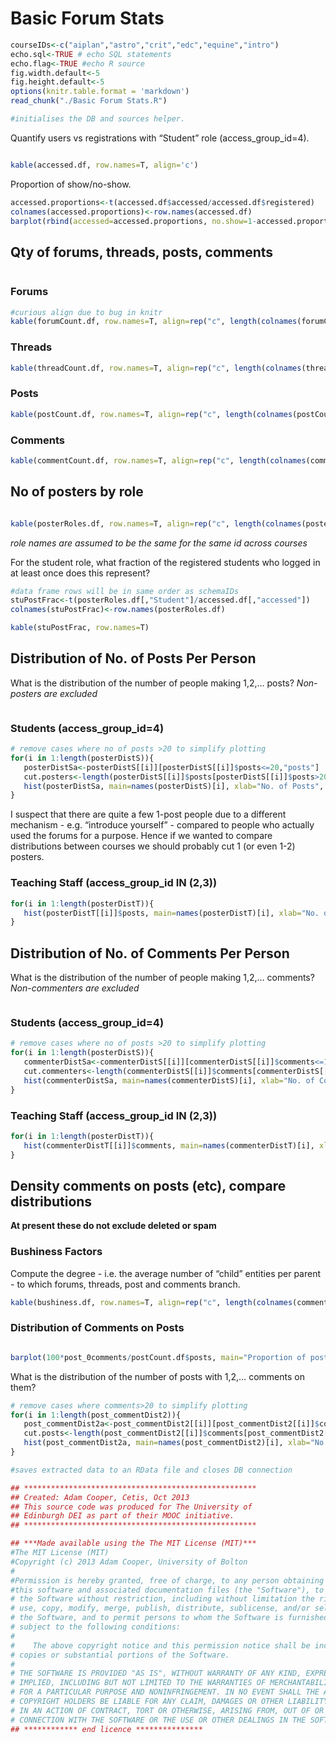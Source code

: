 Basic Forum Stats
========================================================

```r
courseIDs<-c("aiplan","astro","crit","edc","equine","intro")
echo.sql<-TRUE # echo SQL statements
echo.flag<-TRUE #echo R source
fig.width.default<-5
fig.height.default<-5
options(knitr.table.format = 'markdown')
read_chunk("./Basic Forum Stats.R")
```

```r
#initialises the DB and sources helper.
```

Quantify users vs registrations with "Student" role (access_group_id=4).
```r
```
```r
kable(accessed.df, row.names=T, align='c')
```

Proportion of show/no-show.
```r
accessed.proportions<-t(accessed.df$accessed/accessed.df$registered)
colnames(accessed.proportions)<-row.names(accessed.df)
barplot(rbind(accessed=accessed.proportions, no.show=1-accessed.proportions), main="Registrations with at Least 1 Access Event", ylab="Conversion Fraction")

```

Qty of forums, threads, posts, comments
-----------
```r
```
### Forums

```r
#curious align due to bug in knitr
kable(forumCount.df, row.names=T, align=rep("c", length(colnames(forumCount.df))))
```

### Threads

```r
kable(threadCount.df, row.names=T, align=rep("c", length(colnames(threadCount.df))))
```

### Posts

```r
kable(postCount.df, row.names=T, align=rep("c", length(colnames(postCount.df))))
```

### Comments

```r
kable(commentCount.df, row.names=T, align=rep("c", length(colnames(commentCount.df))))
```


No of posters by role
-------------

```r
```
```r
kable(posterRoles.df, row.names=T, align=rep("c", length(colnames(posterRoles.df))))
```
*role names are assumed to be the same for the same id across courses*

For the student role, what fraction of the registered students who logged in at least once does this represent?
```r
#data frame rows will be in same order as schemaIDs
stuPostFrac<-t(posterRoles.df[,"Student"]/accessed.df[,"accessed"])
colnames(stuPostFrac)<-row.names(posterRoles.df)
```
```r
kable(stuPostFrac, row.names=T)
```

Distribution of No. of Posts Per Person
----------
What is the distribution of the number of people making 1,2,... posts?
*Non-posters are excluded*
```r
```

### Students (access_group_id=4)

```r
# remove cases where no of posts >20 to simplify plotting
for(i in 1:length(posterDistS)){
   posterDistSa<-posterDistS[[i]][posterDistS[[i]]$posts<=20,"posts"]
   cut.posters<-length(posterDistS[[i]]$posts[posterDistS[[i]]$posts>20])
   hist(posterDistSa, main=names(posterDistS)[i], xlab="No. of Posts", ylab="No. of People", sub=paste(cut.posters,"posters with >20 posts"), breaks=20)
}
```

I suspect that there are quite a few 1-post people due to a different mechanism - e.g. "introduce yourself" - compared to people who actually used the forums for a purpose. Hence if we wanted to compare distributions between courses we should probably cut 1 (or even 1-2) posters.

### Teaching Staff (access_group_id IN (2,3))

```r

for(i in 1:length(posterDistT)){
   hist(posterDistT[[i]]$posts, main=names(posterDistT)[i], xlab="No. of Posts", ylab="No. of People")
}
```

Distribution of No. of Comments Per Person
----------
What is the distribution of the number of people making 1,2,... comments?
*Non-commenters are excluded*
```r
```

### Students (access_group_id=4)

```r
# remove cases where no of posts >20 to simplify plotting
for(i in 1:length(posterDistS)){
   commenterDistSa<-commenterDistS[[i]][commenterDistS[[i]]$comments<=15,"comments"]
   cut.commenters<-length(commenterDistS[[i]]$comments[commenterDistS[[i]]$comments>15])
   hist(commenterDistSa, main=names(commenterDistS)[i], xlab="No. of Comments", ylab="No. of People", sub=paste(cut.commenters,"people with >15 comments"), breaks=15)
}
```

### Teaching Staff (access_group_id IN (2,3))

```r
for(i in 1:length(posterDistT)){
   hist(commenterDistT[[i]]$comments, main=names(commenterDistT)[i], xlab="No. of Comments", ylab="No. of People")
}
```

Density comments on posts (etc), compare distributions
-----------

**At present these do not exclude deleted or spam**

### Bushiness Factors

Compute the degree - i.e. the average number of "child" entities per parent - to which forums, threads, post and comments branch.

```r
kable(bushiness.df, row.names=T, align=rep("c", length(colnames(commentCount.df))))
```

### Distribution of Comments on Posts

```r
```

```r
barplot(100*post_0comments/postCount.df$posts, main="Proportion of posts with no comments", ylab="%")
```

What is the distribution of the number of posts with 1,2,... comments on them?

```r
# remove cases where comments>20 to simplify plotting
for(i in 1:length(post_commentDist2)){
   post_commentDist2a<-post_commentDist2[[i]][post_commentDist2[[i]]$comments<=20,"comments"]
   cut.posts<-length(post_commentDist2[[i]]$comments[post_commentDist2[[i]]$comments>20])
   hist(post_commentDist2a, main=names(post_commentDist2)[i], xlab="No. of Comments", ylab="No. of Posts", sub=paste(cut.posts,"posts with >20 comments"))
}
```


```r
#saves extracted data to an RData file and closes DB connection
```
```r
## ****************************************************
## Created: Adam Cooper, Cetis, Oct 2013
## This source code was produced for The University of
## Edinburgh DEI as part of their MOOC initiative.
## ****************************************************

## ***Made available using the The MIT License (MIT)***
#The MIT License (MIT)
#Copyright (c) 2013 Adam Cooper, University of Bolton
#
#Permission is hereby granted, free of charge, to any person obtaining a copy of
#this software and associated documentation files (the "Software"), to deal in
# the Software without restriction, including without limitation the rights to
# use, copy, modify, merge, publish, distribute, sublicense, and/or sell copies of
# the Software, and to permit persons to whom the Software is furnished to do so,
# subject to the following conditions:
#    
#    The above copyright notice and this permission notice shall be included in all
# copies or substantial portions of the Software.
# 
# THE SOFTWARE IS PROVIDED "AS IS", WITHOUT WARRANTY OF ANY KIND, EXPRESS OR
# IMPLIED, INCLUDING BUT NOT LIMITED TO THE WARRANTIES OF MERCHANTABILITY, FITNESS
# FOR A PARTICULAR PURPOSE AND NONINFRINGEMENT. IN NO EVENT SHALL THE AUTHORS OR
# COPYRIGHT HOLDERS BE LIABLE FOR ANY CLAIM, DAMAGES OR OTHER LIABILITY, WHETHER
# IN AN ACTION OF CONTRACT, TORT OR OTHERWISE, ARISING FROM, OUT OF OR IN
# CONNECTION WITH THE SOFTWARE OR THE USE OR OTHER DEALINGS IN THE SOFTWARE.
## ************ end licence ***************
```
